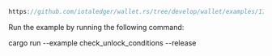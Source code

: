 
<DotEnvWarning />

```rust reference
https://github.com/iotaledger/wallet.rs/tree/develop/wallet/examples/17_check_unlock_conditions.rs
```

Run the example by running the following command:

<CodeBlock className="language-bash">
    cargo run --example check_unlock_conditions --release
</CodeBlock>